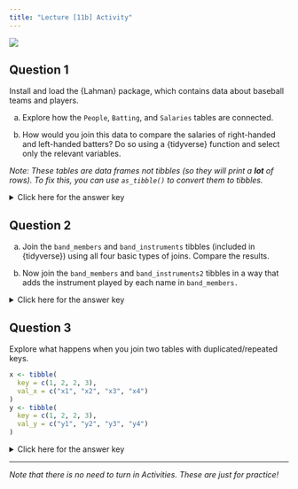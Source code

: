 ```yaml
---
title: "Lecture [11b] Activity"
---
```


![](../../img/programmer_2780E3.svg){.hero}

## Question 1

Install and load the \{Lahman\} package, which contains data about baseball teams and players.

a. Explore how the `People`, `Batting`, and `Salaries` tables are connected.

b. How would you join this data to compare the salaries of right-handed and left-handed batters? Do so using a \{tidyverse\} function and select only the relevant variables.

*Note: These tables are data frames not tibbles (so they will print a **lot** of rows). To fix this, you can use `as_tibble()` to convert them to tibbles.*

<p><details>
<summary>Click here for the answer key</summary>
<blockquote>

**Answer (a)**

All three tables are connected via the `playerID` variable.

**Answer (b)**

```r
#| warning: false
#| message: false

library(tidyverse)
library(Lahman) # must be installed first

joined_data <- 
  inner_join(People, Salaries, by = "playerID") |>  
  select(playerID, nameFirst, nameLast, bats, yearID, teamID, salary) |>
  as_tibble() |> 
  print()
```


</blockquote></details></p>

## Question 2

a. Join the `band_members` and `band_instruments` tibbles (included in \{tidyverse\}) using all four basic types of joins. Compare the results.

b. Now join the `band_members` and `band_instruments2` tibbles in a way that adds the instrument played by each name in `band_members.`

<p><details>
<summary>Click here for the answer key</summary>
<blockquote>

**Answer (a)**
```r
left_join(band_members, band_instruments, by = "name")
right_join(band_members, band_instruments, by = "name")
inner_join(band_members, band_instruments, by = "name")
full_join(band_members, band_instruments, by = "name")
```

**Answer (b)**
```r
left_join(band_members, band_instruments2, by = c("name" = "artist"))
```



</blockquote></details></p>

## Question 3

Explore what happens when you join two tables with duplicated/repeated keys.

```r
x <- tibble(
  key = c(1, 2, 2, 3),
  val_x = c("x1", "x2", "x3", "x4")
)
y <- tibble(
  key = c(1, 2, 2, 3),
  val_y = c("y1", "y2", "y3", "y4")
)
```


<p><details>
<summary>Click here for the answer key</summary>
<blockquote>

```r
left_join(x, y, by = "key")
```

The key gets duplicated for each pairwise combination.

</blockquote></details></p>

---

*Note that there is no need to turn in Activities. These are just for practice!*
